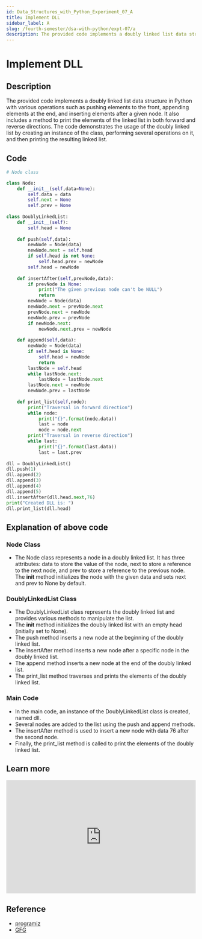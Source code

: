 ```yaml
---
id: Data_Structures_with_Python_Experiment_07_A
title: Implement DLL
sidebar_label: A
slug: /fourth-semester/dsa-with-python/expt-07/a
description: The provided code implements a doubly linked list data structure in Python with various operations such as pushing elements to the front, appending elements at the end, and inserting elements after a given node. It also includes a method to print the elements of the linked list in both forward and reverse directions. The code demonstrates the usage of the doubly linked list by creating an instance of the class, performing several operations on it, and then printing the resulting linked list.
---
```


# Implement DLL

## Description

The provided code implements a doubly linked list data structure in Python with various operations such as pushing elements to the front, appending elements at the end, and inserting elements after a given node. It also includes a method to print the elements of the linked list in both forward and reverse directions. The code demonstrates the usage of the doubly linked list by creating an instance of the class, performing several operations on it, and then printing the resulting linked list.

## Code

```python title="program7a.py"
# Node class

class Node:
    def __init__(self,data=None):
        self.data = data
        self.next = None
        self.prev = None
        
class DoublyLinkedList:
    def __init__(self):
        self.head = None
        
    def push(self,data):
        newNode = Node(data)
        newNode.next = self.head
        if self.head is not None:
            self.head.prev = newNode
        self.head = newNode
        
    def insertAfter(self,prevNode,data):
        if prevNode is None:
            print("The given previous node can't be NULL")
            return
        newNode = Node(data)
        newNode.next = prevNode.next
        prevNode.next = newNode
        newNode.prev = prevNode
        if newNode.next:
            newNode.next.prev = newNode
            
    def append(self,data):
        newNode = Node(data)
        if self.head is None:
            self.head = newNode
            return
        lastNode = self.head
        while lastNode.next:
            lastNode = lastNode.next
        lastNode.next = newNode
        newNode.prev = lastNode
        
    def print_list(self,node):
        print("Traversal in forward direction")
        while node:
            print("{}".format(node.data))
            last = node
            node = node.next
        print("Traversal in reverse direction")
        while last:
            print("{}".format(last.data))
            last = last.prev
            
dll = DoublyLinkedList()
dll.push(1)
dll.append(2)
dll.append(3)
dll.append(4)
dll.append(5)
dll.insertAfter(dll.head.next,76)
print("Created DLL is: ")
dll.print_list(dll.head)
```

## Explanation of above code

### Node Class
- The Node class represents a node in a doubly linked list. It has three attributes: data to store the value of the node, next to store a reference to the next node, and prev to store a reference to the previous node. The __init__ method initializes the node with the given data and sets next and prev to None by default.
### DoublyLinkedList Class
- The DoublyLinkedList class represents the doubly linked list and provides various methods to manipulate the list.
- The __init__ method initializes the doubly linked list with an empty head (initially set to None).
- The push method inserts a new node at the beginning of the doubly linked list.
- The insertAfter method inserts a new node after a specific node in the doubly linked list.
- The append method inserts a new node at the end of the doubly linked list.
- The print_list method traverses and prints the elements of the doubly linked list.
### Main Code
- In the main code, an instance of the DoublyLinkedList class is created, named dll.
- Several nodes are added to the list using the push and append methods.
- The insertAfter method is used to insert a new node with data 76 after the second node.
- Finally, the print_list method is called to print the elements of the doubly linked list.

## Learn more

<iframe width="100%" height="300px" src="https://www.youtube.com/embed/H8-IuKKiQeo" title="2.10 Implementation of Doubly Linked List - Data Structures" frameborder="0" allow="accelerometer; autoplay; clipboard-write; encrypted-media; gyroscope; picture-in-picture; web-share" allowfullscreen></iframe>

## Reference

- [programiz](https://www.programiz.com/dsa/doubly-linked-list)
- [GFG](https://www.geeksforgeeks.org/introduction-to-doubly-linked-lists-in-java/)
